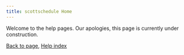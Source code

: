 ```yaml
---
title: scottschedule Home
---
```


Welcome to the help pages.
Our apologies, this page is currently under construction.

[Back to page](./home), [Help index](../help)

